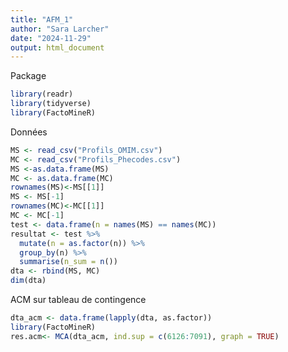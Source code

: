 ```yaml
---
title: "AFM_1"
author: "Sara Larcher"
date: "2024-11-29"
output: html_document
---
```

Package 

```r

library(readr)
library(tidyverse)
library(FactoMineR)

```

Données 
```r
MS <- read_csv("Profils_OMIM.csv")
MC <- read_csv("Profils_Phecodes.csv")
MS <-as.data.frame(MS)
MC <- as.data.frame(MC)
rownames(MS)<-MS[[1]]
MS <- MS[-1]
rownames(MC)<-MC[[1]]
MC <- MC[-1]
test <- data.frame(n = names(MS) == names(MC))
resultat <- test %>%
  mutate(n = as.factor(n)) %>%  
  group_by(n) %>%                 
  summarise(n_sum = n()) 
dta <- rbind(MS, MC)
dim(dta)
```

ACM sur tableau de contingence 

```r
dta_acm <- data.frame(lapply(dta, as.factor))
library(FactoMineR)
res.acm<- MCA(dta_acm, ind.sup = c(6126:7091), graph = TRUE)
```

